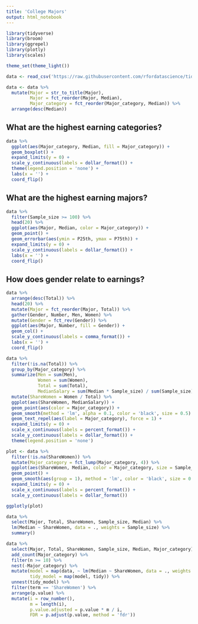 ```yaml
---
title: 'College Majors'
output: html_notebook
---
```


```r
library(tidyverse)
library(broom)
library(ggrepel)
library(plotly)
library(scales)

theme_set(theme_light())
```

```r
data <- read_csv('https://raw.githubusercontent.com/rfordatascience/tidytuesday/master/data/2018-10-16/recent-grads.csv')
```

```r
data <- data %>%
  mutate(Major = str_to_title(Major),
         Major = fct_reorder(Major, Median),
         Major_category = fct_reorder(Major_category, Median)) %>%
  arrange(desc(Median))
```

## What are the highest earning categories?

```r
data %>%
  ggplot(aes(Major_category, Median, fill = Major_category)) +
  geom_boxplot() +
  expand_limits(y = 0) +
  scale_y_continuous(labels = dollar_format()) +
  theme(legend.position = 'none') +
  labs(x = '') +
  coord_flip()
```

## What are the highest earning majors?

```r
data %>%
  filter(Sample_size >= 100) %>%
  head(20) %>%
  ggplot(aes(Major, Median, color = Major_category)) +
  geom_point() +
  geom_errorbar(aes(ymin = P25th, ymax = P75th)) +
  expand_limits(y = 0) +
  scale_y_continuous(labels = dollar_format()) +
  labs(x = '') +
  coord_flip()
```

## How does gender relate to earnings?

```r
data %>%
  arrange(desc(Total)) %>%
  head(20) %>%
  mutate(Major = fct_reorder(Major, Total)) %>%
  gather(Gender, Number, Men, Women) %>%
  mutate(Gender = fct_rev(Gender)) %>%
  ggplot(aes(Major, Number, fill = Gender)) +
  geom_col() +
  scale_y_continuous(labels = comma_format()) +
  labs(x = '') +
  coord_flip()
```

```r
data %>%
  filter(!is.na(Total)) %>%
  group_by(Major_category) %>%
  summarize(Men = sum(Men),
            Women = sum(Women),
            Total = sum(Total),
            MedianSalary = sum(Median * Sample_size) / sum(Sample_size)) %>%
  mutate(ShareWomen = Women / Total) %>%
  ggplot(aes(ShareWomen, MedianSalary)) +
  geom_point(aes(color = Major_category)) +
  geom_smooth(method = 'lm', alpha = 0.1, color = 'black', size = 0.5) +
  geom_text_repel(aes(label = Major_category), force = 1) +
  expand_limits(y = 0) +
  scale_x_continuous(labels = percent_format()) +
  scale_y_continuous(labels = dollar_format()) +
  theme(legend.position = 'none')
```

```r
plot <- data %>%
  filter(!is.na(ShareWomen)) %>%
  mutate(Major_category = fct_lump(Major_category, 4)) %>%
  ggplot(aes(ShareWomen, Median, color = Major_category, size = Sample_size, label = Major)) +
  geom_point() +
  geom_smooth(aes(group = 1), method = 'lm', color = 'black', size = 0.5) +
  expand_limits(y = 0) +
  scale_x_continuous(labels = percent_format()) +
  scale_y_continuous(labels = dollar_format())

ggplotly(plot)
```

```r
data %>%
  select(Major, Total, ShareWomen, Sample_size, Median) %>%
  lm(Median ~ ShareWomen, data = ., weights = Sample_size) %>%
  summary()
```

```r
data %>%
  select(Major, Total, ShareWomen, Sample_size, Median, Major_category) %>%
  add_count(Major_category) %>%
  filter(n >= 10) %>%
  nest(-Major_category) %>%
  mutate(model = map(data, ~ lm(Median ~ ShareWomen, data = ., weights = Sample_size)),
         tidy_model = map(model, tidy)) %>%
  unnest(tidy_model) %>%
  filter(term == 'ShareWomen') %>%
  arrange(p.value) %>%
  mutate(i = row_number(),
         m = length(i),
         p.value.adjusted = p.value * m / i,
         FDR = p.adjust(p.value, method = 'fdr'))
```